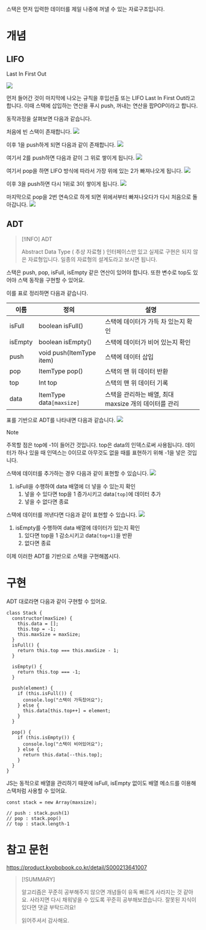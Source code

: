 스택은 먼저 입력한 데이터를 제일 나중에 꺼낼 수 있는 자료구조입니다.

# 개념

## LIFO

Last In First Out

![](/images/2025-05-31/Pasted%20image%2020250617074936.png)

먼저 들어간 것이 마지막에 나오는 규칙을 후입선출 또는 LIFO Last In First Out라고 합니다. 이때 스택에 삽입하는 연산을 푸시 push, 꺼내는 연산을 팝POP이라고 합니다.

동작과정을 살펴보면 다음과 같습니다.

처음에 빈 스택이 존재합니다.
![](/images/2025-05-31/Pasted%20image%2020250617075530.png)

이후 1을 push하게 되면 다음과 같이 존재합니다.
![](/images/2025-05-31/Pasted%20image%2020250617075548.png)

여기서 2를 push하면 다음과 같이 그 위로 쌓이게 됩니다.
![](/images/2025-05-31/Pasted%20image%2020250617075609.png)

여기서 pop을 하면 LIFO 방식에 따라서 가장 위에 있는 2가 빠져나오게 됩니다.
![](/images/2025-05-31/Pasted%20image%2020250617075641.png)

이후 3을 push하면 다시 1위로 3이 쌓이게 됩니다.
![](/images/2025-05-31/Pasted%20image%2020250617075716.png)

마지막으로 pop을 2번 연속으로 하게 되면 위에서부터 빠져나오다가 다시 처음으로 돌아갑니다.
![](/images/2025-05-31/Pasted%20image%2020250617075757.png)

## ADT

> [!INFO] ADT
>
> Abstract Data Type ( 추상 자료형 )
> 인터페이스만 있고 실제로 구현은 되지 않은 자료형입니다. 일종의 자료형의 설계도라고 보시면 됩니다.

스택은 push, pop, isFull, isEmpty 같은 연산이 있어야 합니다. 또한 변수로 top도 있어야 스택 동작을 구현할 수 있어요.

이를 표로 정리하면 다음과 같습니다.

| 이름    | 정의                     | 설명                                                  |
| ------- | ------------------------ | ----------------------------------------------------- |
| isFull  | boolean isFull()         | 스택에 데이터가 가득 차 있는지 확인                   |
| isEmpty | boolean isEmpty()        | 스택에 데이터가 비어 있는지 확인                      |
| push    | void push(ItemType item) | 스택에 데이터 삽입                                    |
| pop     | ItemType pop()           | 스택의 맨 위 데이터 반환                              |
| top     | Int top                  | 스택의 맨 위 데이터 기록                              |
| data    | ItemType data`[maxsize]` | 스택을 관리하는 배열, 최대 maxsize 개의 데이터를 관리 |

표를 기반으로 ADT를 나타내면 다음과 같습니다.
![](/images/2025-05-31/Pasted%20image%2020250617080823.png)

> [!NOTE]
>
> 주목할 점은 top에 -1이 들어간 것입니다. top은 data의 인덱스로써 사용됩니다. 데이터가 하나 있을 때 인덱스는 0이므로 아무것도 없을 때를 표현하기 위해 -1을 넣은 것입니다.

스택에 데이터를 추가하는 경우 다음과 같이 표현할 수 있습니다.
![](/images/2025-05-31/Pasted%20image%2020250617083445.png)

1. isFull을 수행하여 data 배열에 더 넣을 수 있는지 확인
   1. 넣을 수 있다면 top을 1 증가시키고 data`[top]`에 데이터 추가
   2. 넣을 수 없다면 종료

스택에 데이터를 꺼낸다면 다음과 같이 표현할 수 있습니다.
![](/images/2025-05-31/Pasted%20image%2020250617083637.png)

1. isEmpty를 수행하여 data 배열에 데이터가 있는지 확인
   1. 있다면 top을 1 감소시키고 data`[top+1]`을 반환
   2. 없다면 종료

이제 이러한 ADT를 기반으로 스택을 구현해봅시다.

# 구현

ADT 대로라면 다음과 같이 구현할 수 있어요.

```tsx
class Stack {
  constructor(maxSize) {
    this.data = [];
    this.top = -1;
    this.maxSize = maxSize;
  }
  isFull() {
    return this.top === this.maxSize - 1;
  }

  isEmpty() {
    return this.top === -1;
  }

  push(element) {
    if (this.isFull()) {
      console.log("스택이 가득찼어요");
    } else {
      this.data[this.top++] = element;
    }
  }

  pop() {
    if (this.isEmpty()) {
      console.log("스택이 비어있어요");
    } else {
      return this.data[--this.top];
    }
  }
}
```

JS는 동적으로 배열을 관리하기 때문에 isFull, isEmpty 없이도 배열 메소드를 이용해 스택처럼 사용할 수 있어요.

```tsx
const stack = new Array(maxsize);

// push : stack.push(1)
// pop : stack.pop()
// top : stack.length-1
```

# 참고 문헌

https://product.kyobobook.co.kr/detail/S000213641007

> [!SUMMARY]
>
> 알고리즘은 꾸준히 공부해주지 않으면 개념들이 유독 빠르게 사라지는 것 같아요.
> 사라지면 다시 채워넣을 수 있도록 꾸준히 공부해보겠습니다.
> 잘못된 지식이 있다면 댓글 부탁드려요!
>
> 읽어주셔서 감사해요.

